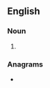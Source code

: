 {{also|dogbones}}
==English==

===Noun===
{{head|en|noun plural form|head=[[dog]] [[bone]]s}}

# {{plural of|dog bone|lang=en}}

===Anagrams===
* {{anagrams|en|a=bdegnoos|bonedogs}}